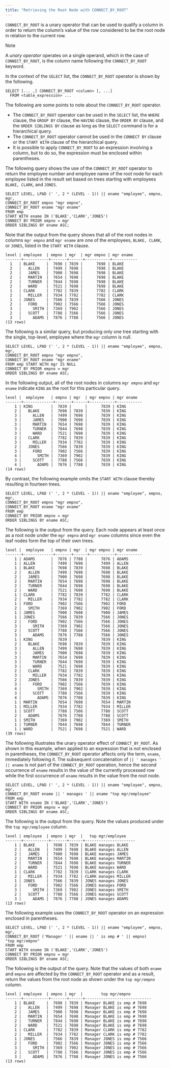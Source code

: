 ```yaml
---
title: "Retrieving the Root Node with CONNECT_BY_ROOT"
---
```


<div id="retrieving_the_root_node_with_connect_by_root" class="registered_link"></div>


`CONNECT_BY_ROOT` is a unary operator that can be used to qualify a column in order to return the column’s value of the row considered to be the root node in relation to the current row.

<div class="note">

<div class="title">

Note

</div>

A *unary operator* operates on a single operand, which in the case of `CONNECT_BY_ROOT`, is the column name following the `CONNECT_BY_ROOT` keyword.

</div>

In the context of the `SELECT` list, the `CONNECT_BY_ROOT` operator is shown by the following.

``` text
SELECT [... ,] CONNECT_BY_ROOT <column> [, ...]
  FROM <table_expression> ...
```

The following are some points to note about the `CONNECT_BY_ROOT` operator.

  - The `CONNECT_BY_ROOT` operator can be used in the `SELECT` list, the `WHERE` clause, the `GROUP BY` clause, the `HAVING` clause, the `ORDER BY` clause, and the `ORDER SIBLINGS BY` clause as long as the `SELECT` command is for a hierarchical query.
  - The `CONNECT_BY_ROOT` operator cannot be used in the `CONNECT BY` clause or the `START WITH` clause of the hierarchical query.
  - It is possible to apply `CONNECT_BY_ROOT` to an expression involving a column, but to do so, the expression must be enclosed within parentheses.

The following query shows the use of the `CONNECT_BY_ROOT` operator to return the employee number and employee name of the root node for each employee listed in the result set based on trees starting with employees `BLAKE, CLARK`, and `JONES`.

``` text
SELECT LEVEL, LPAD (' ', 2 * (LEVEL - 1)) || ename "employee", empno, mgr,
CONNECT_BY_ROOT empno "mgr empno",
CONNECT_BY_ROOT ename "mgr ename"
FROM emp
START WITH ename IN ('BLAKE','CLARK','JONES')
CONNECT BY PRIOR empno = mgr
ORDER SIBLINGS BY ename ASC;
```

Note that the output from the query shows that all of the root nodes in columns `mgr empno` and `mgr ename` are one of the employees, `BLAKE, CLARK`, or `JONES`, listed in the `START WITH` clause.

``` text
level | employee  | empno | mgr  | mgr empno | mgr ename
-------+-----------+-------+------+-----------+-----------
  1   | BLAKE     |  7698 | 7839 |      7698 | BLAKE
  2   |   ALLEN   |  7499 | 7698 |      7698 | BLAKE
  2   |   JAMES   |  7900 | 7698 |      7698 | BLAKE
  2   |   MARTIN  |  7654 | 7698 |      7698 | BLAKE
  2   |   TURNER  |  7844 | 7698 |      7698 | BLAKE
  2   |   WARD    |  7521 | 7698 |      7698 | BLAKE
  1   | CLARK     |  7782 | 7839 |      7782 | CLARK
  2   |   MILLER  |  7934 | 7782 |      7782 | CLARK
  1   | JONES     |  7566 | 7839 |      7566 | JONES
  2   |   FORD    |  7902 | 7566 |      7566 | JONES
  3   |     SMITH |  7369 | 7902 |      7566 | JONES
  2   |   SCOTT   |  7788 | 7566 |      7566 | JONES
  3   |     ADAMS |  7876 | 7788 |      7566 | JONES
(13 rows)
```

The following is a similar query, but producing only one tree starting with the single, top-level, employee where the `mgr` column is null.

``` text
SELECT LEVEL, LPAD (' ', 2 * (LEVEL - 1)) || ename "employee", empno, mgr,
CONNECT_BY_ROOT empno "mgr empno",
CONNECT_BY_ROOT ename "mgr ename"
FROM emp START WITH mgr IS NULL
CONNECT BY PRIOR empno = mgr
ORDER SIBLINGS BY ename ASC;
```

In the following output, all of the root nodes in columns `mgr empno` and `mgr ename` indicate `KING` as the root for this particular query.

``` text
level |  employee   | empno | mgr  | mgr empno | mgr ename
-------+-------------+-------+------+-----------+-----------
    1 | KING        |  7839 |      |      7839 | KING
    2 |   BLAKE     |  7698 | 7839 |      7839 | KING
    3 |     ALLEN   |  7499 | 7698 |      7839 | KING
    3 |     JAMES   |  7900 | 7698 |      7839 | KING
    3 |     MARTIN  |  7654 | 7698 |      7839 | KING
    3 |     TURNER  |  7844 | 7698 |      7839 | KING
    3 |     WARD    |  7521 | 7698 |      7839 | KING
    2 |   CLARK     |  7782 | 7839 |      7839 | KING
    3 |     MILLER  |  7934 | 7782 |      7839 | KING
    2 |   JONES     |  7566 | 7839 |      7839 | KING
    3 |     FORD    |  7902 | 7566 |      7839 | KING
    4 |       SMITH |  7369 | 7902 |      7839 | KING
    3 |     SCOTT   |  7788 | 7566 |      7839 | KING
    4 |       ADAMS |  7876 | 7788 |      7839 | KING
(14 rows)
```

By contrast, the following example omits the `START WITH` clause thereby resulting in fourteen trees.

``` text
SELECT LEVEL, LPAD (' ', 2 * (LEVEL - 1)) || ename "employee", empno, mgr,
CONNECT_BY_ROOT empno "mgr empno",
CONNECT_BY_ROOT ename "mgr ename"
FROM emp
CONNECT BY PRIOR empno = mgr
ORDER SIBLINGS BY ename ASC;
```

The following is the output from the query. Each node appears at least once as a root node under the `mgr empno` and `mgr ename` columns since even the leaf nodes form the top of their own trees.

``` text
level |  employee   | empno | mgr  | mgr empno | mgr ename
-------+-------------+-------+------+-----------+-----------
    1 | ADAMS       |  7876 | 7788 |      7876 | ADAMS
    1 | ALLEN       |  7499 | 7698 |      7499 | ALLEN
    1 | BLAKE       |  7698 | 7839 |      7698 | BLAKE
    2 |   ALLEN     |  7499 | 7698 |      7698 | BLAKE
    2 |   JAMES     |  7900 | 7698 |      7698 | BLAKE
    2 |   MARTIN    |  7654 | 7698 |      7698 | BLAKE
    2 |   TURNER    |  7844 | 7698 |      7698 | BLAKE
    2 |   WARD      |  7521 | 7698 |      7698 | BLAKE
    1 | CLARK       |  7782 | 7839 |      7782 | CLARK
    2 |   MILLER    |  7934 | 7782 |      7782 | CLARK
    1 | FORD        |  7902 | 7566 |      7902 | FORD
    2 |   SMITH     |  7369 | 7902 |      7902 | FORD
    1 | JAMES       |  7900 | 7698 |      7900 | JAMES
    1 | JONES       |  7566 | 7839 |      7566 | JONES
    2 |   FORD      |  7902 | 7566 |      7566 | JONES
    3 |     SMITH   |  7369 | 7902 |      7566 | JONES
    2 |   SCOTT     |  7788 | 7566 |      7566 | JONES
    3 |     ADAMS   |  7876 | 7788 |      7566 | JONES
    1 | KING        |  7839 |      |      7839 | KING
    2 |   BLAKE     |  7698 | 7839 |      7839 | KING
    3 |     ALLEN   |  7499 | 7698 |      7839 | KING
    3 |     JAMES   |  7900 | 7698 |      7839 | KING
    3 |     MARTIN  |  7654 | 7698 |      7839 | KING
    3 |     TURNER  |  7844 | 7698 |      7839 | KING
    3 |     WARD    |  7521 | 7698 |      7839 | KING
    2 |   CLARK     |  7782 | 7839 |      7839 | KING
    3 |     MILLER  |  7934 | 7782 |      7839 | KING
    2 |   JONES     |  7566 | 7839 |      7839 | KING
    3 |     FORD    |  7902 | 7566 |      7839 | KING
    4 |       SMITH |  7369 | 7902 |      7839 | KING
    3 |     SCOTT   |  7788 | 7566 |      7839 | KING
    4 |       ADAMS |  7876 | 7788 |      7839 | KING
    1 | MARTIN      |  7654 | 7698 |      7654 | MARTIN
    1 | MILLER      |  7934 | 7782 |      7934 | MILLER
    1 | SCOTT       |  7788 | 7566 |      7788 | SCOTT
    2 |   ADAMS     |  7876 | 7788 |      7788 | SCOTT
    1 | SMITH       |  7369 | 7902 |      7369 | SMITH
    1 | TURNER      |  7844 | 7698 |      7844 | TURNER
    1 | WARD        |  7521 | 7698 |      7521 | WARD
(39 rows)
```

The following illustrates the unary operator effect of `CONNECT_BY_ROOT`. As shown in this example, when applied to an expression that is not enclosed in parentheses, the `CONNECT_BY_ROOT` operator affects only the term, `ename`, immediately following it. The subsequent concatenation of `|| ' manages ' || ename` is not part of the `CONNECT_BY_ROOT` operation, hence the second occurrence of `ename` results in the value of the currently processed row while the first occurrence of `ename` results in the value from the root node.

``` text
SELECT LEVEL, LPAD (' ', 2 * (LEVEL - 1)) || ename "employee", empno, mgr,
CONNECT_BY_ROOT ename || ' manages ' || ename "top mgr/employee"
FROM emp
START WITH ename IN ('BLAKE','CLARK','JONES')
CONNECT BY PRIOR empno = mgr
ORDER SIBLINGS BY ename ASC;
```

The following is the output from the query. Note the values produced under the `top mgr/employee` column.

``` text
level | employee  | empno | mgr  |   top mgr/employee
-------+-----------+-------+------+----------------------
    1 | BLAKE     |  7698 | 7839 | BLAKE manages BLAKE
    2 |   ALLEN   |  7499 | 7698 | BLAKE manages ALLEN
    2 |   JAMES   |  7900 | 7698 | BLAKE manages JAMES
    2 |   MARTIN  |  7654 | 7698 | BLAKE manages MARTIN
    2 |   TURNER  |  7844 | 7698 | BLAKE manages TURNER
    2 |   WARD    |  7521 | 7698 | BLAKE manages WARD
    1 | CLARK     |  7782 | 7839 | CLARK manages CLARK
    2 |   MILLER  |  7934 | 7782 | CLARK manages MILLER
    1 | JONES     |  7566 | 7839 | JONES manages JONES
    2 |   FORD    |  7902 | 7566 | JONES manages FORD
    3 |     SMITH |  7369 | 7902 | JONES manages SMITH
    2 |   SCOTT   |  7788 | 7566 | JONES manages SCOTT
    3 |     ADAMS |  7876 | 7788 | JONES manages ADAMS
(13 rows)
```

The following example uses the `CONNECT_BY_ROOT` operator on an expression enclosed in parentheses.

``` text
SELECT LEVEL, LPAD (' ', 2 * (LEVEL - 1)) || ename "employee", empno, mgr,
CONNECT_BY_ROOT ('Manager ' || ename || ' is emp # ' || empno)
"top mgr/empno"
FROM emp
START WITH ename IN ('BLAKE','CLARK','JONES')
CONNECT BY PRIOR empno = mgr
ORDER SIBLINGS BY ename ASC;
```

The following is the output of the query. Note that the values of both `ename` and `empno` are affected by the `CONNECT_BY_ROOT` operator and as a result, return the values from the root node as shown under the `top mgr/empno` column.

``` text
level | employee  | empno | mgr  |        top mgr/empno
-------+-----------+-------+------+-----------------------------
    1 | BLAKE     |  7698 | 7839 | Manager BLAKE is emp # 7698
    2 |   ALLEN   |  7499 | 7698 | Manager BLAKE is emp # 7698
    2 |   JAMES   |  7900 | 7698 | Manager BLAKE is emp # 7698
    2 |   MARTIN  |  7654 | 7698 | Manager BLAKE is emp # 7698
    2 |   TURNER  |  7844 | 7698 | Manager BLAKE is emp # 7698
    2 |   WARD    |  7521 | 7698 | Manager BLAKE is emp # 7698
    1 | CLARK     |  7782 | 7839 | Manager CLARK is emp # 7782
    2 |   MILLER  |  7934 | 7782 | Manager CLARK is emp # 7782
    1 | JONES     |  7566 | 7839 | Manager JONES is emp # 7566
    2 |   FORD    |  7902 | 7566 | Manager JONES is emp # 7566
    3 |     SMITH |  7369 | 7902 | Manager JONES is emp # 7566
    2 |   SCOTT   |  7788 | 7566 | Manager JONES is emp # 7566
    3 |     ADAMS |  7876 | 7788 | Manager JONES is emp # 7566
(13 rows)
```
